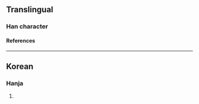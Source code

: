{{character info/new}}
==Translingual==

===Han character===
{{Han char|rn=5|rad=乙|as=04|sn=5|four=|canj=YKN|ids=⿱文乙}}

====References====
{{Han ref|kx=0084.101|uh=340E}}

----

==Korean==
{{rfv|Use in the Korean context in general and the "writing" sense.|lang=ko}}

===Hanja===
{{ko-hanja|hangeul=글}}

# {{hanja form of|글|writing}}